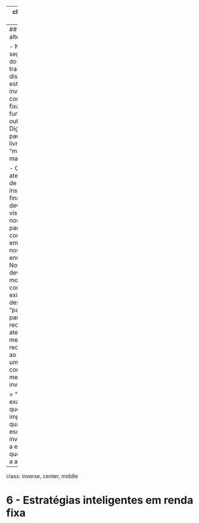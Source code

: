 


---
class: center, middle

# Parte II:

### Não faltam alternativas

---
## Não faltam alternativas

- Nessa segunda parte do livro, o autor traz a tona e discute várias estratégias de investimentos como renda fixa, ações, fundos e outros. Digamos que a partir daqui o livro fica mais "mão na massa". 


- Cerbasi nos atenta ao fato de que as instituições financeiras devem ser vistas como nossas parceiras e não como empecilhos ao nosso enriquecimento. No entanto, devemos mostrar conhecimento e exigir o máximo desses "parceiros" para não recebermos o atendimento medíocre que receberiamos ao apresentar um conhecimento medíocre em investimentos.


> "Não é exagero afirmar que tão importante quanto a escolha do investimento é a escolha de quem o ajudará a acessá-lo."

---
class: inverse, center, middle

# 6 - Estratégias inteligentes em renda fixa